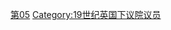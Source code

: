{{United Kingdom MPs by Parliament header|5}}
[[Category:各届别英国下议院议员|第05]]
[[Category:19世纪英国下议院议员|Category:19世纪英国下议院议员]]